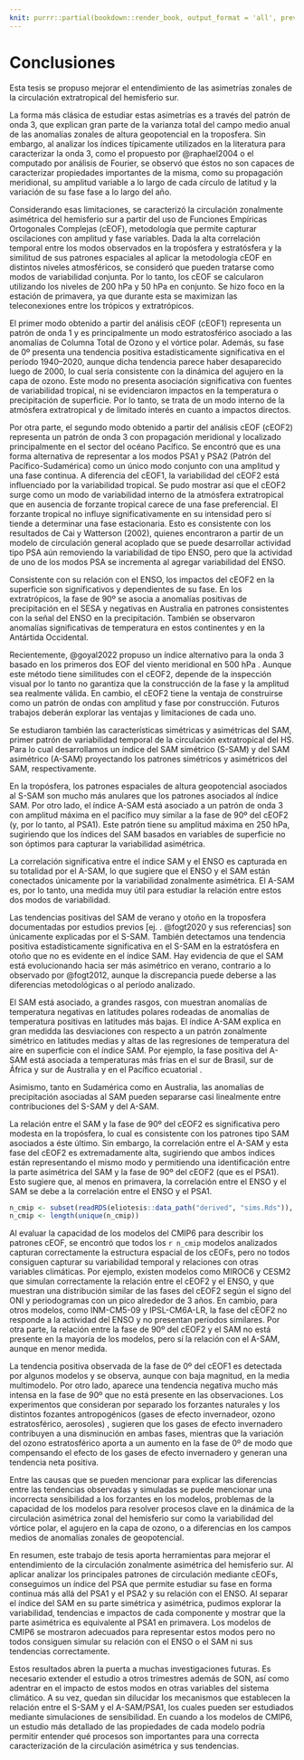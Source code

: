 ```yaml
---
knit: purrr::partial(bookdown::render_book, output_format = 'all', preview = TRUE)
---
```


# Conclusiones

Esta tesis se propuso mejorar el entendimiento de las asimetrías zonales de la circulación extratropical del hemisferio sur.

La forma más clásica de estudiar estas asimetrías es a través del patrón de onda 3, que explican gran parte de la varianza total del campo medio anual de las anomalías zonales de altura geopotencial en la troposfera.
Sin embargo, al analizar los índices típicamente utilizados en la literatura para caracterizar la onda 3, como el propuesto por @raphael2004 o el computado por análisis de Fourier, se observó que éstos no son capaces de caracterizar propiedades importantes de la misma, como su propagación meridional, su amplitud variable a lo largo de cada círculo de latitud y la variación de su fase fase a lo largo del año.

Considerando esas limitaciones, se caracterizó la circulación zonalmente asimétrica del hemisferio sur a partir del uso de Funciones Empíricas Ortogonales Complejas (cEOF), metodología que permite capturar oscilaciones con amplitud y fase variables.
Dada la alta correlación temporal entre los modos observados en la tropósfera y estratósfera y la similitud de sus patrones espaciales al aplicar la metodología cEOF en distintos niveles atmosféricos, se consideró que pueden tratarse como modos de variabilidad conjunta.
Por lo tanto, los cEOF se calcularon utilizando los niveles de 200 hPa y 50 hPa en conjunto.
Se hizo foco en la estación de primavera, ya que durante esta se maximizan las teleconexiones entre los trópicos y extratrópicos.

El primer modo obtenido a partir del análisis cEOF (cEOF1) representa un patrón de onda 1 y es principalmente un modo estratosférico asociado a las anomalías de Columna Total de Ozono y el vórtice polar.
Además, su fase de 0º presenta una tendencia positiva estadísticamente significativa en el período 1940--2020, aunque dicha tendencia parece haber desaparecido luego de 2000, lo cual sería consistente con la dinámica del agujero en la capa de ozono.
Este modo no presenta asociación significativa con fuentes de variabilidad tropical, ni se evidenciaron impactos en la temperatura o precipitación de superficie.
Por lo tanto, se trata de un modo interno de la atmósfera extratropical y de limitado interés en cuanto a impactos directos.

Por otra parte, el segundo modo obtenido a partir del análisis cEOF (cEOF2) representa un patrón de onda 3 con propagación meridional y localizado principalmente en el sector del océano Pacífico.
Se encontró que es una forma alternativa de representar a los modos PSA1 y PSA2 (Patrón del Pacífico-Sudamérica) como un único modo conjunto con una amplitud y una fase continua.
A diferencia del cEOF1, la variabilidad del cEOF2 está influenciado por la variabilidad tropical.
Se pudo mostrar así que el cEOF2 surge como un modo de variabilidad interno de la atmósfera extratropical que en ausencia de forzante tropical carece de una fase preferencial.
El forzante tropical no influye significativamente en su intensidad pero sí tiende a determinar una fase estacionaria.
Esto es consistente con los resultados de Cai y Watterson (2002), quienes encontraron a partir de un modelo de circulación general acoplado que se puede desarrollar actividad tipo PSA aún removiendo la variabilidad de tipo ENSO, pero que la actividad de uno de los modos PSA se incrementa al agregar variabilidad del ENSO.

Consistente con su relación con el ENSO, los impactos del cEOF2 en la superficie son significativos y dependientes de su fase.
En los extratrópicos, la fase de 90º se asocia a anomalías positivas de precipitación en el SESA y negativas en Australia en patrones consistentes con la señal del ENSO en la precipitación.
También se observaron anomalías significativas de temperatura en estos continentes y en la Antártida Occidental.

Recientemente, @goyal2022 propuso un índice alternativo para la onda 3 basado en los primeros dos EOF del viento meridional en 500 hPa .
Aunque este método tiene similitudes con el cEOF2, depende de la inspección visual por lo tanto no garantiza que la construcción de la fase y la amplitud sea realmente válida.
En cambio, el cEOF2 tiene la ventaja de construirse como un patrón de ondas con amplitud y fase por construcción.
Futuros trabajos deberán explorar las ventajas y limitaciones de cada uno.

Se estudiaron también las características simétricas y asimétricas del SAM, primer patrón de variabilidad temporal de la circulación extratropical del HS.
Para lo cual desarrollamos un índice del SAM simétrico (S-SAM) y del SAM asimétrico (A-SAM) proyectando los patrones simétricos y asimétricos del SAM, respectivamente.

En la tropósfera, los patrones espaciales de altura geopotencial asociados al S-SAM son mucho más anulares que los patrones asociados al índice SAM.
Por otro lado, el índice A-SAM está asociado a un patrón de onda 3 con amplitud máxima en el pacífico muy similar a la fase de 90º del cEOF2 (y, por lo tanto, al PSA1).
Este patrón tiene su amplitud máxima en 250 hPa, sugiriendo que los índices del SAM basados en variables de superficie no son óptimos para capturar la variabilidad asimétrica.

La correlación significativa entre el índice SAM y el ENSO es capturada en su totalidad por el A-SAM, lo que sugiere que el ENSO y el SAM están conectados únicamente por la variabilidad zonalmente asimétrica.
El A-SAM es, por lo tanto, una medida muy útil para estudiar la relación entre estos dos modos de variabilidad.

Las tendencias positivas del SAM de verano y otoño en la troposfera documentadas por estudios previos [ej. . @fogt2020 y sus referencias] son únicamente explicadas por el S-SAM.
También detectamos una tendencia positiva estadísticamente significativa en el S-SAM en la estratósfera en otoño que no es evidente en el índice SAM.
Hay evidencia de que el SAM está evolucionando hacia ser más asimétrico en verano, contrario a lo observado por @fogt2012, aunque la discrepancia puede deberse a las diferencias metodológicas o al período analizado.

El SAM está asociado, a grandes rasgos, con muestran anomalías de temperatura negativas en latitudes polares rodeadas de anomalías de temperatura positivas en latitudes más bajas.
El índice A-SAM explica en gran medidda las desviaciones con respecto a un patrón zonalmente simétrico en latitudes medias y altas de las regresiones de temperatura del aire en superficie con el índice SAM.
Por ejemplo, la fase positiva del A-SAM está asociada a temperaturas más frías en el sur de Brasil, sur de África y sur de Australia y en el Pacífico ecuatorial .

Asimismo, tanto en Sudamérica como en Australia, las anomalías de precipitación asociadas al SAM pueden separarse casi linealmente entre contribuciones del S-SAM y del A-SAM.

La relación entre el SAM y la fase de 90º del cEOF2 es significativa pero modesta en la tropósfera, lo cual es consistente con los patrones tipo SAM asociados a éste último.
Sin embargo, la correlación entre el A-SAM y esta fase del cEOF2 es extremadamente alta, sugiriendo que ambos índices están representando el mismo modo y permitiendo una identificación entre la parte asimétrica del SAM y la fase de 90º del cEOF2 (que es el PSA1).
Esto sugiere que, al menos en primavera, la correlación entre el ENSO y el SAM se debe a la correlación entre el ENSO y el PSA1.

```r
n_cmip <- subset(readRDS(eliotesis::data_path("derived", "sims.Rds")), experiment_id == "historical")$source_id
n_cmip <- length(unique(n_cmip))
```

Al evaluar la capacidad de los modelos del CMIP6 para describir los patrones cEOF, se encontró que todos los `r n_cmip` modelos analizados capturan correctamente la estructura espacial de los cEOFs, pero no todos consiguen capturar su variabilidad temporal y relaciones con otras variables climáticas.
Por ejemplo, existen modelos como MIROC6 y CESM2 que simulan correctamente la relación entre el cEOF2 y el ENSO, y que muestran una distribución similar de las fases del cEOF2 según el signo del ONI y periodogramas con un pico alrededor de 3 años.
En cambio, para otros modelos, como INM-CM5-09 y IPSL-CM6A-LR, la fase del cEOF2 no responde a la actividad del ENSO y no presentan períodos similares.
Por otra parte, la relación entre la fase de 90º del cEOF2 y el SAM no está presente en la mayoría de los modelos, pero sí la relación con el A-SAM, aunque en menor medida.

La tendencia positiva observada de la fase de 0º del cEOF1 es detectada por algunos modelos y se observa, aunque con baja magnitud, en la media multimodelo.
Por otro lado, aparece una tendencia negativa mucho más intensa en la fase de 90º que no está presente en las observaciones.
Los experimentos que consideran por separado los forzantes naturales y los distintos fozantes antropogénicos (gases de efecto invernadeor, ozono estratosférico, aerosoles) , sugieren que los gases de efecto invernadero contribuyen a una disminución en ambas fases, mientras que la variación del ozono estratosférico aporta a un aumento en la fase de 0º de modo que compensando el efecto de los gases de efecto invernadero y generan una tendencia neta positiva.

Entre las causas que se pueden mencionar para explicar las diferencias entre las tendencias observadas y simuladas se puede mencionar una incorrecta sensibilidad a los forzantes en los modelos, problemas de la capacidad de los modelos para resolver procesos clave en la dinámica de la circulación asimétrica zonal del hemisferio sur como la variabilidad del vórtice polar, el agujero en la capa de ozono, o a diferencias en los campos medios de anomalías zonales de geopotencial.

En resumen, este trabajo de tesis aporta herramientas para mejorar el entendimiento de la circulación zonalmente asimétrica del hemisferio sur.
Al aplicar analizar los principales patrones de circulación mediante cEOFs, conseguimos un índice del PSA que permite estudiar su fase en forma continua más allá del PSA1 y el PSA2 y su relación con el ENSO.
Al separar el índice del SAM en su parte simétrica y asimétrica, pudimos explorar la variabilidad, tendencias e impactos de cada componente y mostrar que la parte asimétrica es equivalente al PSA1 en primavera.
Los modelos de CMIP6 se mostraron adecuados para representar estos modos pero no todos consiguen simular su relación con el ENSO o el SAM ni sus tendencias correctamente.

Estos resultados abren la puerta a muchas investigaciones futuras.
Es necesario extender el estudio a otros trimestres además de SON, así como adentrar en el impacto de estos modos en otras variables del sistema climático.
A su vez, quedan sin dilucidar los mecanismos que establecen la relación entre el S-SAM y el A-SAM/PSA1, los cuales pueden ser estudiados mediante simulaciones de sensibilidad.
En cuando a los modelos de CMIP6, un estudio más detallado de las propiedades de cada modelo podría permitir entender qué procesos son importantes para una correcta caracterización de la circulación asimétrica y sus tendencias.
